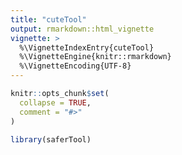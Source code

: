 ---
title: "cuteTool"
output: rmarkdown::html_vignette
vignette: >
  %\VignetteIndexEntry{cuteTool}
  %\VignetteEngine{knitr::rmarkdown}
  %\VignetteEncoding{UTF-8}
---

```{r, include = FALSE}
knitr::opts_chunk$set(
  collapse = TRUE,
  comment = "#>"
)
```

```{r setup}
library(saferTool)
```
